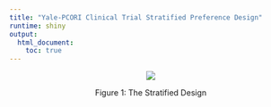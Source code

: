 ```yaml
---
title: "Yale-PCORI Clinical Trial Stratified Preference Design"
runtime: shiny
output: 
  html_document:
    toc: true
---
```


<center>
![](strat-figure1.png) 

Figure 1: The Stratified Design
</center>

